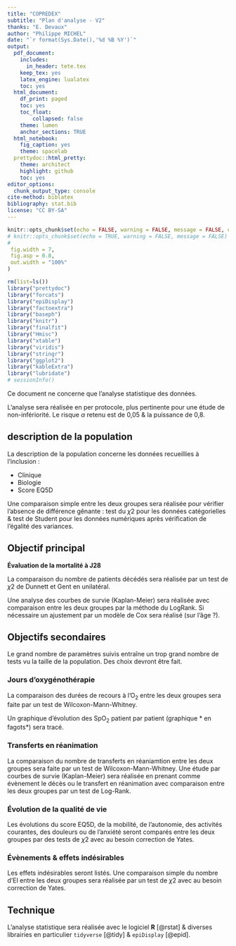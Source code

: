 ```yaml
---
title: "COPREDEX"
subtitle: "Plan d'analyse - V2"
thanks: "E. Devaux"
author: "Philippe MICHEL"
date: "`r format(Sys.Date(),'%d %B %Y')`"
output:
  pdf_document:
    includes:
      in_header: tete.tex
    keep_tex: yes
    latex_engine: lualatex
    toc: yes  
  html_document:
    df_print: paged
    toc: yes
    toc_float: 
        collapsed: false
    theme: lumen
    anchor_sections: TRUE
  html_notebook:
    fig_caption: yes
    theme: spacelab
  prettydoc::html_pretty:
    theme: architect
    highlight: github
    toc: yes
editor_options:
  chunk_output_type: console
cite-method: biblatex
bibliography: stat.bib
license: "CC BY-SA"
---
```


```r
knitr::opts_chunk$set(echo = FALSE, warning = FALSE, message = FALSE, cache = FALSE,
# knitr::opts_chunk$set(echo = TRUE, warning = FALSE, message = FALSE)
#
 fig.width = 7,
 fig.asp = 0.8,
 out.width = "100%"
)
```

```r
rm(list=ls())
library("prettydoc")
library("forcats")
library("epiDisplay")
library("factoextra")
library("baseph")
library("knitr")
library("finalfit")
library("Hmisc")
library("xtable")
library("viridis")
library("stringr")
library("ggplot2")
library("kableExtra")
library("lubridate")
# sessionInfo()
```

Ce document ne concerne que l'analyse statistique des données. 

L'analyse sera réalisée en per protocole, plus pertinente pour une étude de non-infériorité. Le risque $\alpha$ retenu est de 0,05 & la puissance de 0,8.

## description de la population

La description de la population concerne les données recueillies à l'inclusion :

- Clinique
- Biologie
- Score EQ5D

Une comparaison simple entre les deux groupes sera réalisée pour vérifier l'absence de différence gênante : test du $\chi 2$ pour les données catégorielles & test de Student pour les données numériques après vérification de l'égalité des variances. 


## Objectif principal

**Évaluation de la mortalité à J28** 

La comparaison du nombre de patients décédés sera réalisée par un test de  $\chi 2$ de Dunnett et Gent en unilatéral.

Une analyse des courbes de survie (Kaplan-Meier) sera réalisée avec comparaison entre les deux groupes par la méthode du LogRank. Si nécessaire un ajustement par un modèle de Cox sera réalisé (sur l'âge ?).

## Objectifs secondaires

Le grand nombre de paramètres suivis entraîne un trop grand nombre de tests vu la taille de la population. Des choix devront être fait.


### Jours d'oxygénothérapie

La comparaison des durées de recours à l'O<sub>2</sub> entre les deux groupes sera faite par un test de Wilcoxon-Mann-Whitney. 

Un graphique d'évolution des SpO<sub>2</sub> patient par patient (graphique * en fagots*) sera tracé.

### Transferts en réanimation

La comparaison du nombre de transferts en réaniamtion entre les deux groupes sera faite par un test de Wilcoxon-Mann-Whitney. Une étude par courbes de survie (Kaplan-Meier) sera réalisée en prenant comme évènement le décès ou le transfert en réanimation avec comparaison entre les deux groupes par un test de Log-Rank.

### Évolution de la qualité de vie

Les évolutions du score EQ5D, de la mobilité, de l'autonomie, des activités courantes, des douleurs ou de l'anxiété seront comparés entre les deux groupes par des tests de $\chi 2$ avec au besoin correction de Yates.

### Évènements & effets indésirables
 Les effets indésirables seront listés. Une comparaison simple du nombre d'EI entre les deux groupes sera réalisée par un test de $\chi 2$ avec au besoin correction de Yates.
 
## Technique {.appendix}

L'analyse statistique sera réalisée avec le logiciel **R** [@rstat] & diverses librairies en particulier `tidyverse` [@tidy] & `epiDisplay` [@epid].

